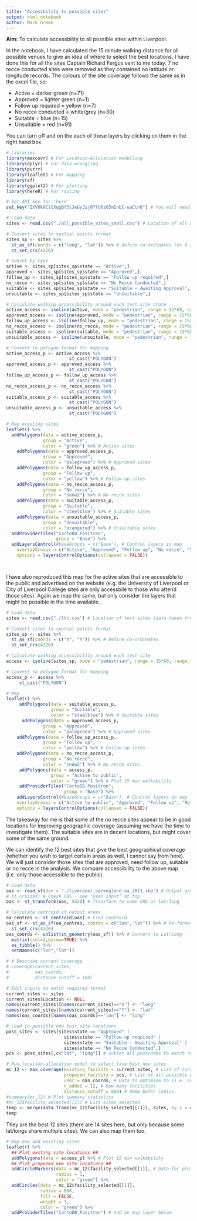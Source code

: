 ```yaml
---
title: "Accessbility to possible sites"
output: html_notebook
author: Mark Green
---
```


__Aim:__ To calculate accessbility to all possible sites within Liverpool.

In the notebook, I have calculated the 15 minute walking distance for all possible venues to give an idea of where to select the best locations. I have done this for all the sites Captain Richard Fergus sent to me today. 7 no recce conducted sites were removed as they contained no latitude or longitude records. The colours of the site coverage follows the same as in the excel file, so:

* Active = darker green (n=71)
* Approved = lighter green (n=1)
* Follow up required  = yellow (n=7)
* No recce conducted = white/grey (n=30)
* Suitable = blue (n=15)
* Unsuitable = red (n=91)

You can turn off and on the each of these layers by clicking on them in the right hand box.

```r
# Libraries
library(maxcovr) # For Location-Allocation modelling
library(dplyr) # For data wrangling
library(purrr)
library(leaflet) # For mapping
library(sf)
library(ggplot2) # For plotting
library(hereR) # For routing

# Set API key for 'here'
set_key("IXVUkHClCXqgBf3lJeGyJij0TfU6zG5mInbC-uaCtn0") # You will need to register and request a key - is free

# Load data
sites <- read.csv("./all_possible_sites_small.csv") # Location of all active and inactive test sites 

# Convert sites to spatial points format
sites_sp <- sites %>% 
  st_as_sf(coords = c("long", "lat")) %>% # Define co-ordinates (or X / Y)
  st_set_crs(4326)

# Subset by type
active <- sites_sp[sites_sp$state == "Active",]
approved <- sites_sp[sites_sp$state == "Approved",]
follow_up <- sites_sp[sites_sp$state == "Follow up required",]
no_recce <- sites_sp[sites_sp$state == "No Recce Conducted",]
suitable <- sites_sp[sites_sp$state == "Suitable - Awaiting Approval",]
unsuitable <- sites_sp[sites_sp$state == "Unsuitable",]

# Calculate walking accessibility around each test site state
active_access <- isoline(active, mode = "pedestrian", range = 15*60, range_type = "time") # 15 min walk distance
approved_access <- isoline(approved, mode = "pedestrian", range = 15*60, range_type = "time") # 15 min walk distance
follow_up_access <- isoline(follow_up, mode = "pedestrian", range = 15*60, range_type = "time") # 15 min walk distance
no_recce_access <- isoline(no_recce, mode = "pedestrian", range = 15*60, range_type = "time") # 15 min walk distance
suitable_access <- isoline(suitable, mode = "pedestrian", range = 15*60, range_type = "time") # 15 min walk distance
unsuitable_access <- isoline(unsuitable, mode = "pedestrian", range = 15*60, range_type = "time") # 15 min walk distance

# Convert to polygon format for mapping
active_access_p <- active_access %>%
                        st_cast("POLYGON")
approved_access_p <- approved_access %>%
                        st_cast("POLYGON")
follow_up_access_p <- follow_up_access %>%
                        st_cast("POLYGON")
no_recce_access_p <- no_recce_access %>%
                        st_cast("POLYGON")
suitable_access_p <- suitable_access %>%
                        st_cast("POLYGON")
unsuitable_access_p <- unsuitable_access %>%
                        st_cast("POLYGON")

# Map existing sites
leaflet() %>%
  addPolygons(data = active_access_p, 
              group = "Active",
              color = "green") %>% # Active sites
    addPolygons(data = approved_access_p,
              group = "Approved",
              color = "palegreen") %>% # Approved sites
    addPolygons(data = follow_up_access_p,
              group = "Follow up",
              color = "yellow") %>% # Follow up sites
    addPolygons(data = no_recce_access_p,
              group = "No recce",
              color = "snow2") %>% # No recce sites
    addPolygons(data = suitable_access_p,
              group = "Suitable",
              color = "steelblue") %>% # Suitable sites
    addPolygons(data = unsuitable_access_p,
              group = "Unsuitable",
              color = "orangered") %>% # Unsuitable sites
  addProviderTiles("CartoDB.Positron", 
                   group = "Base") %>%
  addLayersControl(#baseGroups = c("Base"), # Control layers in map
    overlayGroups = c("Active", "Approved", "Follow up", "No recce", "Suitable", "Unsuitable"),
    options = layersControlOptions(collapsed = FALSE))




```

I have also reproduced this map for the active sites that are accessible to the public and advertised on the website (e.g. the University of Liverpool or City of Liverpool College sites are only accessbile to those who attend those sites). Again we map the same, but only consider the layers that might be possible in the time available.

```r
# Load data
sites <- read.csv("./ltc.csv") # Location of test sites (data taken from the whole city testing website, happy to share)

# Convert sites to spatial points format
sites_sp <- sites %>% 
  st_as_sf(coords = c("X", "Y")) %>% # Define co-ordinates
  st_set_crs(4326)

# Calculate walking accessibility around each test site
access <- isoline(sites_sp, mode = "pedestrian", range = 15*60, range_type = "time") # 15 min walk distance

# Convert to polygon format for mapping
access_p <- access %>%
     st_cast("POLYGON")

# Map
leaflet() %>%
     addPolygons(data = suitable_access_p,
                 group = "Suitable",
                 color = "steelblue") %>% # Suitable sites
      addPolygons(data = approved_access_p,
              group = "Approved",
              color = "palegreen") %>% # Approved sites
    addPolygons(data = follow_up_access_p,
              group = "Follow up",
              color = "yellow") %>% # Follow up sites
    addPolygons(data = no_recce_access_p,
              group = "No recce",
              color = "snow2") %>% # No recce sites
     addPolygons(data = access_p,
                 group = "Active to public",
                 color = "green") %>% # Plot 15 min walkability
     addProviderTiles("CartoDB.Positron",
                      group = "Base") %>%
    addLayersControl(#baseGroups = c("Base"), # Control layers in map
    overlayGroups = c("Active to public", "Approved", "Follow up", "No recce", "Suitable"),
    options = layersControlOptions(collapsed = FALSE))


```

The takeaway for me is that some of the no recce sites appear to be in good locations for improving geographic coverage (assuming we have the time to investigate them). The suitable sites are in decent locations, but might cover some of the same ground.

We can identify the 12 best sites that give the best geographical coverage (whether you wish to target certain areas as well, I cannot say from here). We will just consider those sites that are approved, need follow up, suitable or no recce in the analysis. We compare accessibility to the above map (i.e. only those accessible to the public).

```r
# Load data
oas <- read_sf(dsn = "./liverpool_oa/england_oa_2011.shp") # Output areas (data from UKBorders, happy to share)
# st_crs(oas) # Check CRS - see 'user input' at top
oas <- st_transform(oas, 4326) # Transform to same CRS as lat/long

# Calculate centroid of output areas
oa_centres <- st_centroid(oas) # Find centroid
oas_sf <- st_as_sf(oa_centres, coords = c("lon","lat")) %>% # Re-format data
  st_set_crs(4326)
oas_coords <- unlist(st_geometry(oas_sf)) %>% # Convert to Lat/Long
  matrix(ncol=2,byrow=TRUE) %>% 
  as_tibble() %>% 
  setNames(c("lon","lat"))

# # Describe current coverage
# coverage(current_sites, 
#          oas_coords,
#          distance_cutoff = 100)

# Edit inputs to match required format
current_sites <- sites
current_sites$Location <- NULL
names(current_sites)[names(current_sites)=="X"] <- "long"
names(current_sites)[names(current_sites)=="Y"] <- "lat"
names(oas_coords)[names(oas_coords)=="lon"] <- "long"

# Load in possible new test site locations
poss_sites <- sites[sites$state == "Approved" | 
                      sites$state == "Follow up required" | 
                      sites$state == "Suitable - Awaiting Approval" | 
                      sites$state == "No Recce Conducted",]
pcs <- poss_sites[,c("lat", "long")] # Subset all postcodes to match required format

# Run location-allocation model to select five best new sites
mc_12 <- max_coverage(existing_facility = current_sites, # List of current test sites
                      proposed_facility = pcs, # List of all possible postcodes
                      user = oas_coords, # Data to optimise to (i.e. output area centroids)
                      n_added = 12, # How many facilities
                      distance_cutoff = 800) # 800m bufer radius 
#summary(mc_12) # Plot summary statistics
#mc_12$facility_selected[[1]] # List sites selected
temp <- merge(data.frame(mc_12$facility_selected[[1]]), sites, by.x = c("lat", "long"), by.y = c("lat", "long"), all.x = TRUE) # Join onto names of sites
temp

```

They are the best 12 sites (there are 14 sites here, but only because some lat/longs share multiple sites). We can also map them too.

```r
# Map new and existing sites
leaflet() %>%
  ## Plot exsting site locations ##
  addPolygons(data = access_p) %>% # Plot 15 min walkability
  ## Plot proposed new site locations ##
  addCircleMarkers(data = mc_12$facility_selected[[1]], # Data for plotting new sites as points
                   radius = 1, 
                   color = "green") %>% 
  addCircles(data = mc_12$facility_selected[[1]], 
             radius = 800,
             fill = FALSE,
             weight = 3,
             color = "green") %>%
  addProviderTiles("CartoDB.Positron") # Add on map layer below

```

